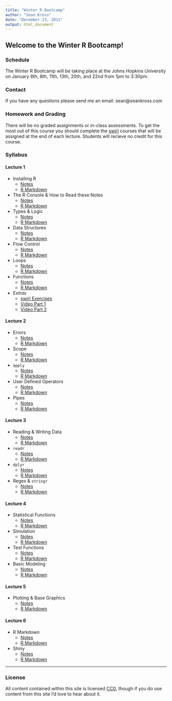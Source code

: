 ```yaml
---
title: "Winter R Bootcamp"
author: "Sean Kross"
date: "December 23, 2015"
output: html_document
---
```


## Welcome to the Winter R Bootcamp!

### Schedule

The Winter R Bootcamp will be taking place at the Johns Hopkins University
on January 6th, 8th, 11th, 13th, 20th, and 22nd from 1pm to 3:30pm.

### Contact

If you have any questions please send me an email: sean@seankross.com

### Homework and Grading

There will be no graded assignments or in-class assessments. To get the most out
of this course you should complete the [swirl](http://swirlstats.com)
courses that will be assigned at the end of each lecture. Students will recieve
no credit for this course.

### Syllabus

#### Lecture 1

- Installing R
    - [Notes](install.html)
    - [R Markdown](install.Rmd)
- The R Console & How to Read these Notes
    - [Notes](console.html)
    - [R Markdown](console.Rmd)
- Types & Logic
    - [Notes](types.html)
    - [R Markdown](types.Rmd)
- Data Structures
    - [Notes](datastr.html)
    - [R Markdown](datastr.Rmd)
- Flow Control
    - [Notes](flow.html)
    - [R Markdown](flow.Rmd)
- Loops
    - [Notes](loops.html)
    - [R Markdown](loops.Rmd)
- Functions
    - [Notes](functions.html)
    - [R Markdown](functions.Rmd)
- *Extras*
    - [swirl Exercises](hw1.html)
    - [Video Part 1](https://youtu.be/g-737UQlnBc)
    - [Video Part 2](https://youtu.be/Z6Z4ZXyKAOw)
    
#### Lecture 2

- Errors
    - [Notes](errors.html)
    - [R Markdown](errors.Rmd)
- Scope
    - [Notes](scope.html)
    - [R Markdown](scope.Rmd)
- `apply`
    - [Notes](apply.html)
    - [R Markdown](apply.Rmd)
- User Defined Operators
    - [Notes](operators.html)
    - [R Markdown](operators.Rmd)
- Pipes
    - [Notes](pipes.html)
    - [R Markdown](pipes.Rmd)
    
#### Lecture 3

- Reading & Writing Data
    - [Notes](functions.html)
    - [R Markdown](functions.Rmd)
- `readr`
    - [Notes](functions.html)
    - [R Markdown](functions.Rmd)
- `dplyr`
    - [Notes](functions.html)
    - [R Markdown](functions.Rmd)
- Regex & `stringr`
    - [Notes](functions.html)
    - [R Markdown](functions.Rmd)

#### Lecture 4

- Statistical Functions
    - [Notes](functions.html)
    - [R Markdown](functions.Rmd)
- Simulation
    - [Notes](functions.html)
    - [R Markdown](functions.Rmd)
- Test Functions
    - [Notes](functions.html)
    - [R Markdown](functions.Rmd)
- Basic Modeling
    - [Notes](functions.html)
    - [R Markdown](functions.Rmd)
    
#### Lecture 5

- Plotting & Base Graphics
    - [Notes](functions.html)
    - [R Markdown](functions.Rmd)

#### Lecture 6
- R Markdown
    - [Notes](functions.html)
    - [R Markdown](functions.Rmd)
- Shiny
    - [Notes](functions.html)
    - [R Markdown](functions.Rmd)


---

### License

All content contained within this site is licensed
[CC0](https://creativecommons.org/publicdomain/zero/1.0/), though if you do use
content from this site I'd love to hear about it.